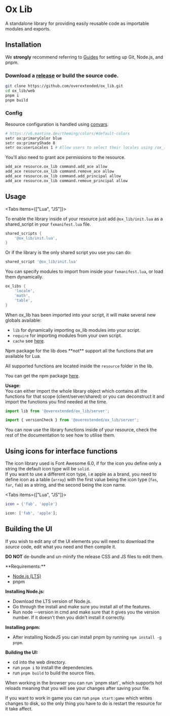 
# Ox Lib

A standalone library for providing easily reusable code as importable modules and exports.

<ResourceLinks repo="https://github.com/overextended/ox_lib" />

## Installation

<Callout type="info">

We **strongly** recommend referring to [Guides](../guides) for setting up Git, Node.js, and pnpm.

</Callout>

<Steps>

### Download a [release](https://github.com/overextended/ox_lib/releases) or build the source code.

```bash copy filename="terminal"
git clone https://github.com/overextended/ox_lib.git
cd ox_lib/web
pnpm i
pnpm build
```

### Config

Resource configuration is handled using [convars](https://docs.fivem.net/docs/scripting-reference/convars/).

```bash copy filename="server.cfg"
# https://v6.mantine.dev/theming/colors/#default-colors
setr ox:primaryColor blue
setr ox:primaryShade 8
setr ox:userLocales 1 # Allow users to select their locales using /ox_lib
```

You'll also need to grant ace permissions to the resource.

```bash copy filename="server.cfg"
add_ace resource.ox_lib command.add_ace allow
add_ace resource.ox_lib command.remove_ace allow
add_ace resource.ox_lib command.add_principal allow
add_ace resource.ox_lib command.remove_principal allow
```

</Steps>

## Usage

<Tabs items={["Lua", "JS"]}>
<Tab>

To enable the library inside of your resource just add `@ox_lib/init.lua` as a shared_script in your `fxmanifest.lua` file.

```lua copy filename="fxmanifest.lua"
shared_scripts {
    '@ox_lib/init.lua',
}
```

Or if the library is the only shared script you use you can do:

```lua copy filename="fxmanifest.lua"
shared_script '@ox_lib/init.lua'
```

You can specify modules to import from inside your `fxmanifest.lua`, or load them dynamically.

```lua copy
ox_libs {
    'locale',
    'math',
    'table',
}
```

When ox_lib has been imported into your script, it will make several new globals available:
- `lib` for dynamically importing ox_lib modules into your script.
- `require` for importing modules from your own script.
- `cache` see [here](./ox_lib/Modules/Cache/Shared).

</Tab>
<Tab>

<Callout>
Npm package for the lib does **not** support all the functions that are available for Lua.

All supported functions are located inside the `resource` folder in the lib.

</Callout>

You can get the npm package [here](https://npmjs.com/package/@overextended/ox_lib).

**Usage:**  
You can either import the whole library object which contains all the functions for that scope (client/server/shared) or you can deconstruct it and import the functions you find needed at the time.

```ts copy
import lib from '@overextended/ox_lib/server';
```

```ts copy
import { versionCheck } from '@overextended/ox_lib/server';
```

</Tab>
</Tabs>

You can now use the library functions inside of your resource, check the rest of the documentation to see how to utilise them.

## Using icons for interface functions

The icon library used is Font Awesome 6.0, if for the icon you define only a string the default icon type will be `solid`.  
If you want to use a different icon type, i.e apple as a brand, you need to define icon as a table (`array`) with the first value being the icon type (`fas`, `far`, `fab`) as a string, and the second being the icon name.

<Tabs items={["Lua", "JS"]}>
<Tab>

```lua copy
icon = {'fab', 'apple'}
```

</Tab>
<Tab>

```ts copy
icon: ['fab', 'apple'];
```

</Tab>
</Tabs>

## Building the UI

If you wish to edit any of the UI elements you will need to download the _source_ code, edit what you need and then compile it.

<Callout type="warning">

**DO NOT** de-bundle and un-minify the release CSS and JS files to edit them.

</Callout>
**Requirements:**

- [Node.js (LTS)](https://nodejs.org/)
- pnpm

**Installing Node.js:**

- Download the LTS version of Node.js.
- Go through the install and make sure you install all of the features.
- Run node --version in cmd and make sure that it gives you the version number. If it doesn't then you didn't install it correctly.

**Installing pnpm:**

- After installing NodeJS you can install pnpm by running `npm install -g pnpm`.

**Building the UI:**

- cd into the web directory.
- run `pnpm i` to install the dependencies.
- run `pnpm build` to build the source files.

<Callout type="info">
When working in the browser you can run `pnpm start`, which supports hot reloads meaning that
you will see your changes after saving your file.

If you want to work in game you can run `pnpm start:game` which writes changes to disk, so
the only thing you have to do is restart the resource for it take affect.

</Callout>
